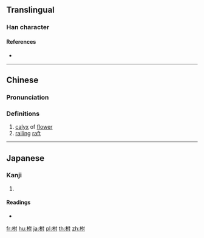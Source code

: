 ==Translingual==

===Han character===
{{Han char|rn=75|rad=木|as=05|sn=9|four=44900|canj=DODI|ids=⿰木付}}

====References====
* {{Han ref|kx=0518.210|dkj=14616|dj=0906.190|hdz=21185.010|uh=67CE|ud=26574|bh=CF53|bd=53075}}

----

==Chinese==
{{zh-forms}}

===Pronunciation===
{{zh-pron
|m=fū
|c=fu1
|mc=y
|oc=y
|ma=
|cat=n
}}

===Definitions===
# [[calyx]] of [[flower]]
# [[rail]]ing [[raft]]

----

==Japanese==

===Kanji===
{{ja-kanji|grade=|rs=木05}}

# {{defn|lang=ja|sort=木05}}

====Readings====
* {{ja-readings|on=[[ふ]] (fu)|kun=[[うてな]] (utena)}}

[[fr:柎]]
[[hu:柎]]
[[ja:柎]]
[[pl:柎]]
[[th:柎]]
[[zh:柎]]